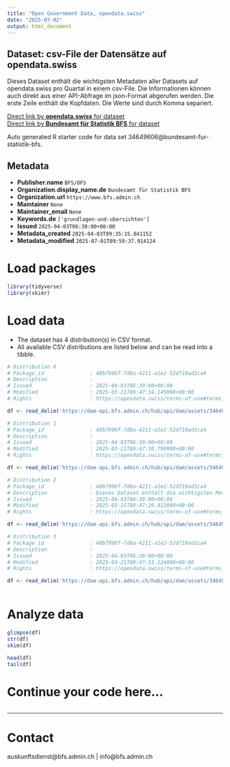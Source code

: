 ```yaml
---
title: "Open Government Data, opendata.swiss"
date: "2025-07-02"
output: html_document
---
```


## Dataset: csv-File der Datensätze auf opendata.swiss

Dieses Dataset enthält die wichtigsten Metadaten aller Datasets auf opendata.swiss pro Quartal in einem csv-File. Die Informationen können auch direkt aus einer API-Abfrage im json-Format abgerufen werden. Die erste Zeile enthält die Kopfdaten. Die Werte sind durch Komma separiert.

[Direct link by **opendata.swiss** for dataset](https://opendata.swiss/de/dataset/csv-file-der-datensatze-auf-opendata-swiss)<br>
[Direct link by **Bundesamt für Statistik BFS** for dataset](https://www.bfs.admin.ch/asset/de/ts-d-00.02-OGD-03)

Auto generated R starter code for data set 34649606@bundesamt-fur-statistik-bfs.

## Metadata

- **Publisher.name** `BFS/OFS`
- **Organization.display_name.de** `Bundesamt für Statistik BFS`
- **Organization.url** `https://www.bfs.admin.ch`
- **Maintainer** `None`
- **Maintainer_email** `None`
- **Keywords.de** `['grundlagen-und-ubersichten']`
- **Issued** `2025-04-03T06:30:00+00:00`
- **Metadata_created** `2025-04-03T09:35:15.841152`
- **Metadata_modified** `2025-07-01T09:59:37.914124`


# Load packages

```r

library(tidyverse)
library(skimr)

```

# Load data

-   The dataset has 4 distribution(s) in CSV format.
-   All available CSV distributions are listed below and can be read into a tibble.

```r

# Distribution 0
# Package_id               : 40b7996f-7d0a-4211-a1e2-52d718ad1ca4
# Description              : 
# Issued                   : 2025-04-03T06:30:00+00:00
# Modified                 : 2025-03-21T09:47:34.145000+00:00
# Rights                   : https://opendata.swiss/terms-of-use#terms_open

df <- read_delim('https://dam-api.bfs.admin.ch/hub/api/dam/assets/34649620/master')

# Distribution 1
# Package_id               : 40b7996f-7d0a-4211-a1e2-52d718ad1ca4
# Description              : 
# Issued                   : 2025-04-03T06:30:00+00:00
# Modified                 : 2025-03-21T09:47:30.799000+00:00
# Rights                   : https://opendata.swiss/terms-of-use#terms_open

df <- read_delim('https://dam-api.bfs.admin.ch/hub/api/dam/assets/34649625/master')

# Distribution 2
# Package_id               : 40b7996f-7d0a-4211-a1e2-52d718ad1ca4
# Description              : Dieses Dataset enthält die wichtigsten Metadaten aller Datasets auf opendata.swiss pro Quartal in einem csv-File. Die Informationen können auch direkt aus einer API-Abfrage im json-Format abgerufen werden. Die erste Zeile enthält die Kopfdaten. Die Werte sind durch Komma separiert.
# Issued                   : 2025-04-03T06:30:00+00:00
# Modified                 : 2025-03-21T09:47:29.412000+00:00
# Rights                   : https://opendata.swiss/terms-of-use#terms_open

df <- read_delim('https://dam-api.bfs.admin.ch/hub/api/dam/assets/34649615/master')

# Distribution 3
# Package_id               : 40b7996f-7d0a-4211-a1e2-52d718ad1ca4
# Description              : 
# Issued                   : 2025-04-03T06:30:00+00:00
# Modified                 : 2025-03-21T09:47:33.124000+00:00
# Rights                   : https://opendata.swiss/terms-of-use#terms_open

df <- read_delim('https://dam-api.bfs.admin.ch/hub/api/dam/assets/34649628/master')



```

# Analyze data

```r

glimpse(df)
str(df)
skim(df)

head(df)
tail(df)

```

# Continue your code here...

```r

```

------------------------------------------------------------------------

# Contact

auskunftsdienst@bfs.admin.ch | info@bfs.admin.ch

